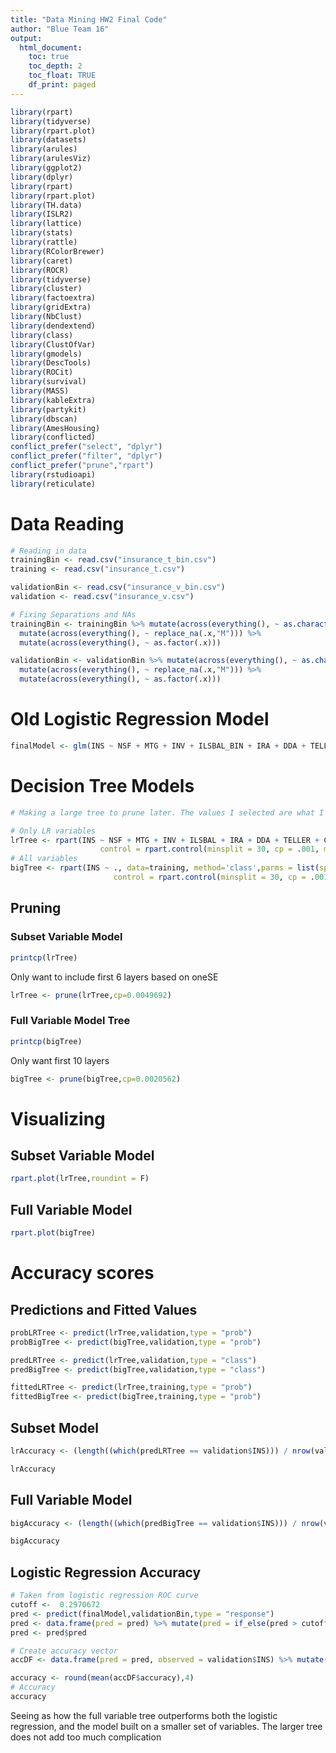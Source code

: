 ```yaml
---
title: "Data Mining HW2 Final Code"
author: "Blue Team 16"
output:
  html_document:
    toc: true
    toc_depth: 2
    toc_float: TRUE
    df_print: paged
---
```


```r
library(rpart)
library(tidyverse)
library(rpart.plot)
library(datasets)
library(arules)
library(arulesViz)
library(ggplot2)
library(dplyr)
library(rpart)
library(rpart.plot)
library(TH.data)
library(ISLR2)
library(lattice)
library(stats)
library(rattle)
library(RColorBrewer)
library(caret)
library(ROCR)
library(tidyverse)  
library(cluster)  
library(factoextra) 
library(gridExtra)
library(NbClust)
library(dendextend)
library(class)
library(ClustOfVar)
library(gmodels)
library(DescTools)
library(ROCit)
library(survival)
library(MASS)
library(kableExtra)
library(partykit)
library(dbscan)
library(AmesHousing)
library(conflicted)
conflict_prefer("select", "dplyr")
conflict_prefer("filter", "dplyr")
conflict_prefer("prune","rpart")
library(rstudioapi)
library(reticulate)
```


# Data Reading
```r
# Reading in data
trainingBin <- read.csv("insurance_t_bin.csv") 
training <- read.csv("insurance_t.csv") 

validationBin <- read.csv("insurance_v_bin.csv") 
validation <- read.csv("insurance_v.csv") 

# Fixing Separations and NAs
trainingBin <- trainingBin %>% mutate(across(everything(), ~ as.character(.x))) %>% 
  mutate(across(everything(), ~ replace_na(.x,"M"))) %>% 
  mutate(across(everything(), ~ as.factor(.x)))

validationBin <- validationBin %>% mutate(across(everything(), ~ as.character(.x))) %>% 
  mutate(across(everything(), ~ replace_na(.x,"M"))) %>% 
  mutate(across(everything(), ~ as.factor(.x)))
```

# Old Logistic Regression Model
```r
finalModel <- glm(INS ~ NSF + MTG + INV + ILSBAL_BIN + IRA + DDA + TELLER_BIN + CC + ATMAMT_BIN + CHECKS_BIN + MMBAL_BIN + CDBAL_BIN + DDABAL_BIN + SAVBAL_BIN + DDA:IRA,family = binomial(link = "logit"),data = trainingBin)
```

# Decision Tree Models
```r
# Making a large tree to prune later. The values I selected are what I came to after playing around with various models.

# Only LR variables
lrTree <- rpart(INS ~ NSF + MTG + INV + ILSBAL + IRA + DDA + TELLER + CC + ATMAMT + CHECKS + MMBAL + CDBAL + DDABAL + SAVBAL, data=training, method='class',parms = list(split="gini"),
                    control = rpart.control(minsplit = 30, cp = .001, maxdepth = 6))
# All variables
bigTree <- rpart(INS ~ ., data=training, method='class',parms = list(split="gini"),
                       control = rpart.control(minsplit = 30, cp = .001, maxdepth = 6))
```


## Pruning

### Subset Variable Model
```r
printcp(lrTree)
```
Only want to include first 6 layers based on oneSE
```r
lrTree <- prune(lrTree,cp=0.0049692)
```

### Full Variable Model Tree

```r
printcp(bigTree)
```

Only want first 10 layers

```r
bigTree <- prune(bigTree,cp=0.0020562)
```

# Visualizing 

## Subset Variable Model
```r
rpart.plot(lrTree,roundint = F)
```

## Full Variable Model
```r
rpart.plot(bigTree)
```


# Accuracy scores

## Predictions and Fitted Values
```r
probLRTree <- predict(lrTree,validation,type = "prob")
probBigTree <- predict(bigTree,validation,type = "prob")

predLRTree <- predict(lrTree,validation,type = "class")
predBigTree <- predict(bigTree,validation,type = "class")

fittedLRTree <- predict(lrTree,training,type = "prob")
fittedBigTree <- predict(bigTree,training,type = "prob")
```

## Subset Model
```r
lrAccuracy <- (length((which(predLRTree == validation$INS))) / nrow(validation))

lrAccuracy
```


## Full Variable Model
```r
bigAccuracy <- (length((which(predBigTree == validation$INS))) / nrow(validation))

bigAccuracy
```


## Logistic Regression Accuracy
```r
# Taken from logistic regression ROC curve
cutoff <-  0.2970672
pred <- predict(finalModel,validationBin,type = "response")
pred <- data.frame(pred = pred) %>% mutate(pred = if_else(pred > cutoff,1,0))
pred <- pred$pred

# Create accuracy vector
accDF <- data.frame(pred = pred, observed = validation$INS) %>% mutate(accuracy = if_else(pred == observed,1,0))

accuracy <- round(mean(accDF$accuracy),4)
# Accuracy 
accuracy
```

Seeing as how the full variable tree outperforms both the logistic regression,
and the model built on a smaller set of variables. The larger tree does not add too much complication 
